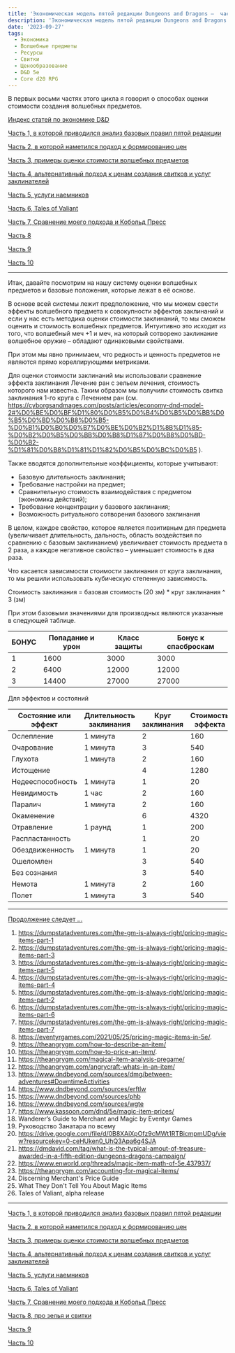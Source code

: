 ```yaml
---
title: 'Экономическая модель пятой редакции Dungeons and Dragons –  часть 9'
description: 'Экономическая модель пятой редакции Dungeons and Dragons –  часть 9'
date: '2023-09-27'
tags:
  - Экономика
  - Волшебные предметы
  - Ресурсы
  - Свитки
  - Ценообразование
  - D&D 5e
  - Core d20 RPG
---
```


В первых восьми частях этого цикла я говорил о способах оценки стоимости создания волшебных предметов.

[Индекс статей по экономике D&D](https://cyborgsandmages.com/posts/articles/index-economy)

[Часть 1, в которой приводился анализ базовых правил пятой редакции](https://cyborgsandmages.com/posts/articles/economy-dnd-model-1)

[Часть 2, в которой наметился подход к формированию цен](https://cyborgsandmages.com/posts/articles/economy-dnd-model-2)

[Часть 3, примеры оценки стоимости волшебных предметов](https://cyborgsandmages.com/posts/articles/economy-dnd-model-3)

[Часть 4, альтернативный подход к ценам создания свитков и услуг заклинателей](https://cyborgsandmages.com/posts/articles/economy-dnd-model-4)

[Часть 5, услуги наемников](https://cyborgsandmages.com/posts/articles/economy-dnd-model-5)

[Часть 6, Tales of Valiant](https://cyborgsandmages.com/posts/articles/economy-dnd-model-6)

[Часть 7, Сравнение моего подхода и Кобольд Пресс](https://cyborgsandmages.com/posts/articles/economy-dnd-model-7)

[Часть 8](https://cyborgsandmages.com/posts/articles/economy-dnd-model-8)

[Часть 9](https://cyborgsandmages.com/posts/articles/economy-dnd-model-9)

[Часть 10](https://cyborgsandmages.com/posts/articles/economy-dnd-model-10)

---

Итак, давайте посмотрим на нашу систему оценки волшебных предметов и базовые положения, которые лежат в её основе.

В основе всей системы лежит предположение, что мы можем свести эффекты волшебного предмета к совокупности эффектов заклинаний и если у нас есть методика оценки стоимости заклинаний, то мы сможем оценить и стоимость волшебных предметов.
Интуитивно это исходит из того, что волшебный меч +1 и меч, на который сотворено заклинание волшебное оружие – обладают одинаковыми свойствами.

При этом мы явно принимаем, что редкость и ценность предметов не являются прямо кореллирующими метриками.

Для оценки стоимости заклинаний мы использовали сравнение эффекта заклинания Лечение ран с зельем лечения, стоимость которого нам известна. Таким образом мы получили стоимость свитка заклинания 1-го круга с Лечением ран (см. https://cyborgsandmages.com/posts/articles/economy-dnd-model-2#%D0%BE%D0%BF%D1%80%D0%B5%D0%B4%D0%B5%D0%BB%D0%B5%D0%BD%D0%B8%D0%B5-%D0%B1%D0%B0%D0%B7%D0%BE%D0%B2%D1%8B%D1%85-%D0%B2%D0%B5%D0%BB%D0%B8%D1%87%D0%B8%D0%BD-%D0%B2-%D1%81%D0%B8%D1%81%D1%82%D0%B5%D0%BC%D0%B5 ).

Также вводятся дополнительные коэффициенты, которые учитывают:

- Базовую длительность заклинания;
- Требование настройки на предмет;
- Сравнительную стоимость взаимодействия с предметом (экономика действий);
- Требование концентрации у базового заклинания;
- Возможность ритуального сотворения базового заклинания

В целом, каждое свойство, которое является позитивным для предмета (увеличивает длительность, дальность, область воздействия по сравнению с базовым заклинанием) увеличивает стоимость предмета в 2 раза, а каждое негативное свойство – уменьшает стоимость в два раза.

Что касается зависимости стоимости заклинания от круга заклинания, то мы решили использовать кубическую степенную зависимость.

Стоимость заклинания = базовая стоимость (20 зм) \* круг заклинания ^ 3 (зм)

При этом базовыми значениями для производных являются указанные в следующей таблице.

| БОНУС | Попадание и урон | Класс защиты | Бонус к спасброскам |
| ----- | ---------------- | ------------ | ------------------- |
| 1     | 1600             | 3000         | 3000                |
| 2     | 6400             | 12000        | 12000               |
| 3     | 14400            | 27000        | 27000               |

Для эффектов и состояний

| Состояние или эффект | Длительность заклинания | Круг заклинания | Стоимость эффекта |
| -------------------- | ----------------------- | --------------- | ----------------- |
| Ослепление           | 1 минута                | 2               | 160               |
| Очарование           | 1 минута                | 3               | 540               |
| Глухота              | 1 минута                | 2               | 160               |
| Истощение            |                         | 4               | 1280              |
| Недееспособность     | 1 минута                | 1               | 20                |
| Невидимость          | 1 час                   | 2               | 160               |
| Паралич              | 1 минута                | 2               | 160               |
| Окаменение           |                         | 6               | 4320              |
| Отравление           | 1 раунд                 | 1               | 200               |
| Распластанность      |                         | 1               | 20                |
| Обездвиженность      | 1 минута                | 1               | 20                |
| Ошеломлен            |                         | 3               | 540               |
| Без сознания         |                         | 3               | 540               |
| Немота               | 1 минута                | 2               | 160               |
| Полет                | 1 минута                | 3               | 540               |

---

[Продолжение следует …](https://cyborgsandmages.com/posts/articles/economy-dnd-model-10)

1. https://dumpstatadventures.com/the-gm-is-always-right/pricing-magic-items-part-1
2. https://dumpstatadventures.com/the-gm-is-always-right/pricing-magic-items-part-3
3. https://dumpstatadventures.com/the-gm-is-always-right/pricing-magic-items-part-5
4. https://dumpstatadventures.com/the-gm-is-always-right/pricing-magic-items-part-4
5. https://dumpstatadventures.com/the-gm-is-always-right/pricing-magic-items-part-2
6. https://dumpstatadventures.com/the-gm-is-always-right/pricing-magic-items-part-6
7. https://dumpstatadventures.com/the-gm-is-always-right/pricing-magic-items-part-7
8. https://eventyrgames.com/2021/05/25/pricing-magic-items-in-5e/.
9. https://theangrygm.com/how-to-describe-an-item/
10. https://theangrygm.com/how-to-price-an-item/.
11. https://theangrygm.com/magical-item-analysis-pregame/
12. https://theangrygm.com/angrycraft-whats-in-an-item/
13. https://www.dndbeyond.com/sources/dmg/between-adventures#DowntimeActivities
14. https://www.dndbeyond.com/sources/erftlw
15. https://www.dndbeyond.com/sources/phb
16. https://www.dndbeyond.com/sources/wgte
17. https://www.kassoon.com/dnd/5e/magic-item-prices/
18. Wanderer’s Guide to Merchant and Magic by Eventyr Games
19. Руководство Занатара по всему
20. https://drive.google.com/file/d/0B8XAiXpOfz9cMWt1RTBicmpmUDg/view?resourcekey=0-ceHUken0_UhQ3Apa6g4SJA
21. https://dmdavid.com/tag/what-is-the-typical-amout-of-treasure-awarded-in-a-fifth-edition-dungeons-dragons-campaign/
22. https://www.enworld.org/threads/magic-item-math-of-5e.437937/
23. https://theangrygm.com/accounting-for-magical-items/
24. Discerning Merchant's Price Guide
25. What They Don't Tell You About Magic Items
26. Tales of Valiant, alpha release

---

[Часть 1, в которой приводился анализ базовых правил пятой редакции](https://cyborgsandmages.com/posts/articles/economy-dnd-model-1)

[Часть 2, в которой наметился подход к формированию цен](https://cyborgsandmages.com/posts/articles/economy-dnd-model-2)

[Часть 3, примеры оценки стоимости волшебных предметов](https://cyborgsandmages.com/posts/articles/economy-dnd-model-3)

[Часть 4, альтернативный подход к ценам создания свитков и услуг заклинателей](https://cyborgsandmages.com/posts/articles/economy-dnd-model-4)

[Часть 5, услуги наемников](https://cyborgsandmages.com/posts/articles/economy-dnd-model-5)

[Часть 6, Tales of Valiant](https://cyborgsandmages.com/posts/articles/economy-dnd-model-6)

[Часть 7, Сравнение моего подхода и Кобольд Пресс](https://cyborgsandmages.com/posts/articles/economy-dnd-model-7)

[Часть 8, про зелья и свитки](https://cyborgsandmages.com/posts/articles/economy-dnd-model-8)

[Часть 9](https://cyborgsandmages.com/posts/articles/economy-dnd-model-9)

[Часть 10](https://cyborgsandmages.com/posts/articles/economy-dnd-model-10)
